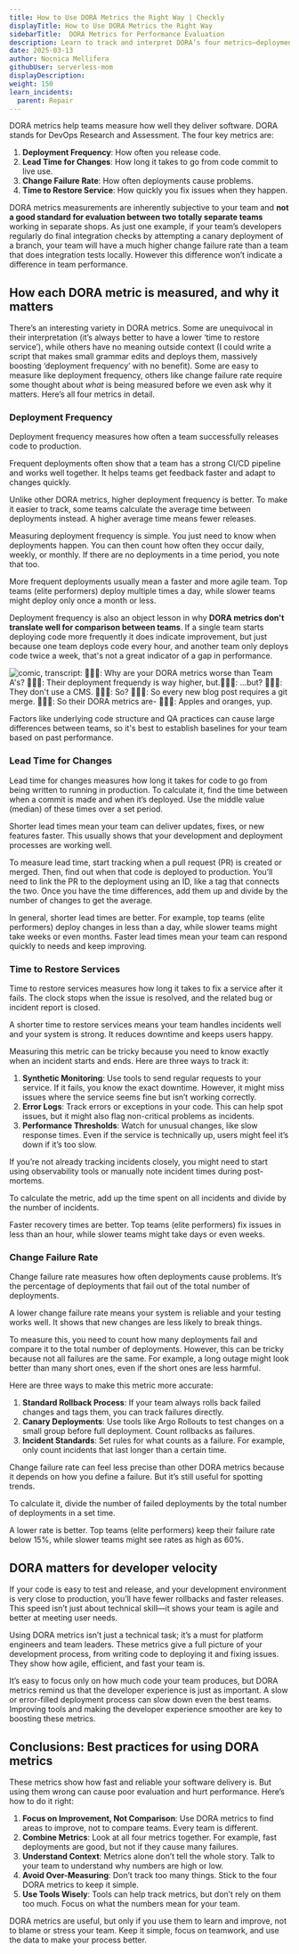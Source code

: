 ```yaml
---
title: How to Use DORA Metrics the Right Way | Checkly
displayTitle: How to Use DORA Metrics the Right Way
sidebarTitle:  DORA Metrics for Performance Evaluation
description: Learn to track and interpret DORA’s four metrics—deployments, lead time, failure rate, and restore time—to improve your software delivery.
date: 2025-03-13
author: Nocnica Mellifera
githubUser: serverless-mom
displayDescription: 
weight: 150
learn_incidents:
  parent: Repair
---
```


DORA metrics help teams measure how well they deliver software. DORA stands for DevOps Research and Assessment. The four key metrics are:

1. **Deployment Frequency**: How often you release code.
2. **Lead Time for Changes**: How long it takes to go from code commit to live use.
3. **Change Failure Rate**: How often deployments cause problems.
4. **Time to Restore Service**: How quickly you fix issues when they happen.

DORA metrics measurements are inherently subjective to your team and **not a good standard for evaluation between two totally separate teams** working in separate shops. As just one example, if your team’s developers regularly do final integration checks by attempting a canary deployment of a branch, your team will have a much higher change failure rate than a team that does integration tests locally. However this difference won’t indicate a difference in team performance.

## How each DORA metric is measured, and why it matters

There’s an interesting variety in DORA metrics. Some are unequivocal in their interpretation (it’s always better to have a lower ‘time to restore service’), while others have no meaning outside context (I could write a script that makes small grammar edits and deploys them, massively boosting ‘deployment frequency’ with no benefit). Some are easy to measure like deployment frequency, others like change failure rate require some thought about *what* is being measured before we even ask why it matters. Here’s all four metrics in detail.

### Deployment Frequency

Deployment frequency measures how often a team successfully releases code to production.

Frequent deployments often show that a team has a strong CI/CD pipeline and works well together. It helps teams get feedback faster and adapt to changes quickly.

Unlike other DORA metrics, higher deployment frequency is better. To make it easier to track, some teams calculate the average time between deployments instead. A higher average time means fewer releases.

Measuring deployment frequency is simple. You just need to know when deployments happen. You can then count how often they occur daily, weekly, or monthly. If there are no deployments in a time period, you note that too.

More frequent deployments usually mean a faster and more agile team. Top teams (elite performers) deploy multiple times a day, while slower teams might deploy only once a month or less.

Deployment frequency is also an object lesson in why **DORA metrics don't translate well for comparison between teams**. If a single team starts deploying code more frequently it does indicate improvement, but just because one team deploys code every hour, and another team only deploys code twice a week, that's not a great indicator of a gap in performance.

![comic, transcript: 🧑🏻‍💼: Why are your DORA metrics worse than Team A's? 🧑🏽‍💻: Their deployment frequendy is way higher, but.🧑🏻‍💼: ...but? 🧑🏽‍💻: They don't use a CMS. 🧑🏻‍💼: So? 🧑🏽‍💻: So every new blog post requires a git merge. 🧑🏻‍💼: So their DORA metrics are- 🧑🏽‍💻: Apples and oranges, yup.](images/learn/dora-metrics01.png)

Factors like underlying code structure and QA practices can cause large differences between teams, so it's best to establish baselines for your team based on past performance.

### Lead Time for Changes

Lead time for changes measures how long it takes for code to go from being written to running in production. To calculate it, find the time between when a commit is made and when it’s deployed. Use the middle value (median) of these times over a set period.

Shorter lead times mean your team can deliver updates, fixes, or new features faster. This usually shows that your development and deployment processes are working well.

To measure lead time, start tracking when a pull request (PR) is created or merged. Then, find out when that code is deployed to production. You’ll need to link the PR to the deployment using an ID, like a tag that connects the two. Once you have the time differences, add them up and divide by the number of changes to get the average.

In general, shorter lead times are better. For example, top teams (elite performers) deploy changes in less than a day, while slower teams might take weeks or even months. Faster lead times mean your team can respond quickly to needs and keep improving.

### Time to Restore Services

Time to restore services measures how long it takes to fix a service after it fails. The clock stops when the issue is resolved, and the related bug or incident report is closed.

A shorter time to restore services means your team handles incidents well and your system is strong. It reduces downtime and keeps users happy.

Measuring this metric can be tricky because you need to know exactly when an incident starts and ends. Here are three ways to track it:

1. **Synthetic Monitoring**: Use tools to send regular requests to your service. If it fails, you know the exact downtime. However, it might miss issues where the service seems fine but isn’t working correctly.
2. **Error Logs**: Track errors or exceptions in your code. This can help spot issues, but it might also flag non-critical problems as incidents.
3. **Performance Thresholds**: Watch for unusual changes, like slow response times. Even if the service is technically up, users might feel it’s down if it’s too slow.

If you’re not already tracking incidents closely, you might need to start using observability tools or manually note incident times during post-mortems.

To calculate the metric, add up the time spent on all incidents and divide by the number of incidents.

Faster recovery times are better. Top teams (elite performers) fix issues in less than an hour, while slower teams might take days or even weeks.

### Change Failure Rate

Change failure rate measures how often deployments cause problems. It’s the percentage of deployments that fail out of the total number of deployments.

A lower change failure rate means your system is reliable and your testing works well. It shows that new changes are less likely to break things.

To measure this, you need to count how many deployments fail and compare it to the total number of deployments. However, this can be tricky because not all failures are the same. For example, a long outage might look better than many short ones, even if the short ones are less harmful.

Here are three ways to make this metric more accurate:

1. **Standard Rollback Process**: If your team always rolls back failed changes and tags them, you can track failures directly.
2. **Canary Deployments**: Use tools like Argo Rollouts to test changes on a small group before full deployment. Count rollbacks as failures.
3. **Incident Standards**: Set rules for what counts as a failure. For example, only count incidents that last longer than a certain time.

Change failure rate can feel less precise than other DORA metrics because it depends on how you define a failure. But it’s still useful for spotting trends.

To calculate it, divide the number of failed deployments by the total number of deployments in a set time.

A lower rate is better. Top teams (elite performers) keep their failure rate below 15%, while slower teams might see rates as high as 60%.

## DORA matters for developer velocity

If your code is easy to test and release, and your development environment is very close to production, you’ll have fewer rollbacks and faster releases. This speed isn’t just about technical skill—it shows your team is agile and better at meeting user needs.

Using DORA metrics isn’t just a technical task; it’s a must for platform engineers and team leaders. These metrics give a full picture of your development process, from writing code to deploying it and fixing issues. They show how agile, efficient, and fast your team is.

It’s easy to focus only on how much code your team produces, but DORA metrics remind us that the developer experience is just as important. A slow or error-filled deployment process can slow down even the best teams. Improving tools and making the developer experience smoother are key to boosting these metrics.

## Conclusions: Best practices for using DORA metrics

These metrics show how fast and reliable your software delivery is. But using them wrong can cause poor evaluation and hurt performance. Here’s how to do it right:

1. **Focus on Improvement, Not Comparison**: Use DORA metrics to find areas to improve, not to compare teams. Every team is different.
2. **Combine Metrics**: Look at all four metrics together. For example, fast deployments are good, but not if they cause many failures.
3. **Understand Context**: Metrics alone don’t tell the whole story. Talk to your team to understand why numbers are high or low.
4. **Avoid Over-Measuring**: Don’t track too many things. Stick to the four DORA metrics to keep it simple.
5. **Use Tools Wisely**: Tools can help track metrics, but don’t rely on them too much. Focus on what the numbers mean for your team.

DORA metrics are useful, but only if you use them to learn and improve, not to blame or stress your team. Keep it simple, focus on teamwork, and use the data to make your process better.